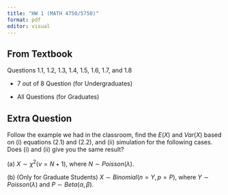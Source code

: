 ```yaml
---
title: "HW 1 (MATH 4750/5750)"
format: pdf
editor: visual
---
```


## From Textbook

Questions 1.1, 1.2, 1.3, 1.4, 1.5, 1.6, 1.7, and 1.8

-   7 out of 8 Question (for Undergraduates)

-   All Questions (for Graduates)

## Extra Question

Follow the example we had in the classroom, find the $E(X)$ and $Var(X)$ based on (i) equations (2.1) and (2.2), and (ii) simulation for the following cases. Does (i) and (ii) give you the same result?

\(a\) $X\sim\chi^2(\nu=N+1)$, where $N\sim Poisson(\lambda)$.

\(b\) (Only for Graduate Students) $X\sim Binomial(n=Y, p=P)$, where $Y\sim Poisson(\lambda)$ and $P\sim Beta(\alpha, \beta)$.
